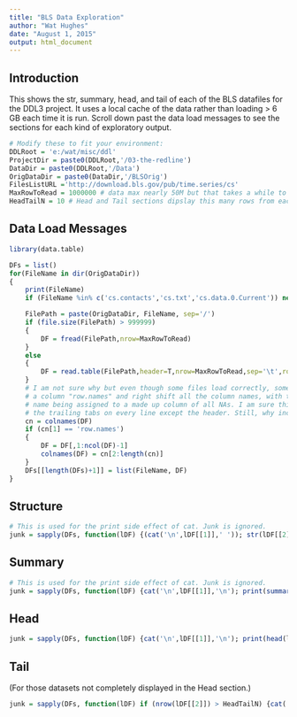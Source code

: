 ```yaml
---
title: "BLS Data Exploration"
author: "Wat Hughes"
date: "August 1, 2015"
output: html_document
---
```


## Introduction

This shows the str, summary, head, and tail of each of the BLS datafiles for the DDL3 project. It uses a local cache of the data rather than loading > 6 GB each time it is run. Scroll down past the data load messages to see the sections for each kind of exploratory output.

```r
# Modify these to fit your environment:
DDLRoot = 'e:/wat/misc/ddl'
ProjectDir = paste0(DDLRoot,'/03-the-redline')
DataDir = paste0(DDLRoot,'/Data')
OrigDataDir = paste0(DataDir,'/BLSOrig')
FilesListURL ='http://download.bls.gov/pub/time.series/cs'
MaxRowToRead = 1000000 # data max nearly 50M but that takes a while to load
HeadTailN = 10 # Head and Tail sections dipslay this many rows from each dataset
```

## Data Load Messages

```r
library(data.table)

DFs = list()
for(FileName in dir(OrigDataDir))
{
    print(FileName)
    if (FileName %in% c('cs.contacts','cs.txt','cs.data.0.Current')) next # These do not contain tabular data or duplicate other files.

    FilePath = paste(OrigDataDir, FileName, sep='/')
    if (file.size(FilePath) > 999999)
    {
        DF = fread(FilePath,nrow=MaxRowToRead)
    }
    else
    {
        DF = read.table(FilePath,header=T,nrow=MaxRowToRead,sep='\t',row.names=NULL)
    }
    # I am not sure why but even though some files load correctly, some start with
    # a column "row.names" and right shift all the column names, with the last column
    # name being assigned to a made up column of all NAs. I am sure this is related to
    # the trailing tabs on every line except the header. Still, why inconstint loads?
    cn = colnames(DF)
    if (cn[1] == 'row.names')
    {
        DF = DF[,1:ncol(DF)-1]
        colnames(DF) = cn[2:length(cn)]
    }
    DFs[[length(DFs)+1]] = list(FileName, DF)
}
```

## Structure

```r
# This is used for the print side effect of cat. Junk is ignored.
junk = sapply(DFs, function(lDF) {(cat('\n',lDF[[1]],' ')); str(lDF[[2]])})
```

## Summary

```r
# This is used for the print side effect of cat. Junk is ignored.
junk = sapply(DFs, function(lDF) {cat('\n',lDF[[1]],'\n'); print(summary(lDF[[2]]))})
```

## Head

```r
junk = sapply(DFs, function(lDF) {cat('\n',lDF[[1]],'\n'); print(head(lDF[[2]],n=HeadTailN))})
```

## Tail

(For those datasets not completely displayed in the Head section.)

```r
junk = sapply(DFs, function(lDF) if (nrow(lDF[[2]]) > HeadTailN) {cat('\n',lDF[[1]],'\n'); print(tail(lDF[[2]],n=HeadTailN))})
```
